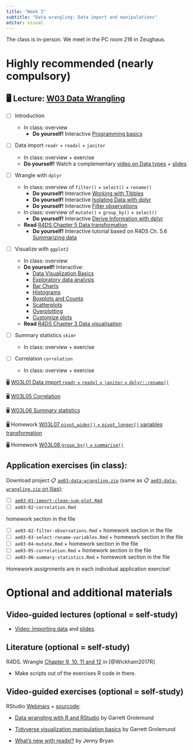 ```yaml
---
title: "Week 3"
subtitle: "Data wrangling: Data import and manipulations"
editor: visual
---
```


::: callout-important
The class is in-person. We meet in the PC room 216 in Zeughaus.
:::

# Highly recommended (nearly compulsory)

## 🖥 Lecture: [W03 Data Wrangling](/slides/50-data-wrangling/50-wrangling-intro.html)

-   [ ] Introduction

    -   In class: overview
        -   **Do yourself!** Interactive [Programming basics](https://rstudio.cloud/learn/primers/1.2)

-   [ ] Data import `readr` + `readxl` + `janitor`

    -   In class: overview + exercise
    -   **Do yourself!** Watch a complementary [video on Data types](https://www.youtube.com/watch?v=WsxLbtWbEfc&ab_channel=Mine%C3%87etinkaya-Rundel) + [slides](https://rstudio-education.github.io/datascience-box/course-materials/slides/u2-d10-data-types/u2-d10-data-types.html#1)

-   [ ] Wrangle with `dplyr`

    -   In class: overview of `filter()` + `select()` + `rename()`
        -   **Do yourself!** Interactive [Working with Tibbles](https://rstudio.cloud/learn/primers/2.1)
        -   **Do yourself!** Interactive [Isolating Data with dplyr](https://rstudio.cloud/learn/primers/2.2)
        -   **Do yourself!** Interactive [Filter observations](https://learnr-examples.shinyapps.io/ex-data-filter/)
    -   In class: overview of `mutate()` + `group_by()` + `select()`
        -   **Do yourself!** Interactive [Derive Information with dplyr](https://rstudio.cloud/learn/primers/2.3)
    -   **Read** [R4DS Chapter 5 Data transformation](https://r4ds.had.co.nz/transform.html#transform)
        -   **Do yourself!** Interactive tutorial based on R4DS Ch. 5.6 [Summarizing data](https://learnr-examples.shinyapps.io/ex-data-summarise/)

-   [ ] Visualize with `ggplot2`

    -   In class: overview
    -   **Do yourself!** Interactive:
        -   [Data Visualization Basics](https://rstudio.cloud/learn/primers/1.1)
        -   [Exploratory data analysis](https://rstudio.cloud/learn/primers/3.1)
        -   [Bar Charts](https://rstudio.cloud/learn/primers/3.2)
        -   [Histograms](https://rstudio.cloud/learn/primers/3.3)
        -   [Boxplots and Counts](https://rstudio.cloud/learn/primers/3.4)
        -   [Scatterplots](https://rstudio.cloud/learn/primers/3.5)
        -   [Overplotting](https://rstudio.cloud/learn/primers/3.7)
        -   [Customize plots](https://rstudio.cloud/learn/primers/3.8)
    -   **Read** [R4DS Chapter 3 Data visualisation](https://r4ds.had.co.nz/data-visualisation.html#data-visualisation)

-   [ ] Summary statistics `skimr`

    -   In class: overview + exercise

-   [ ] Correlation `correlation`

    -   In class: overview + exercise

🖥 [W03L01 Data import `readr` + `readxl` + `janitor` + `dplyr::rename()`](/slides/50-data-wrangling/)

🖥 [W03L05 Correlation](/slides/50-data-wrangling/)

🖥 [W03L06 Summary statistics](/slides/50-data-wrangling/)

🖥 Homework [W03L07 `pivot_wider()` + `pivot_longer()` variables transformation](/slides/50-data-wrangling/)

🖥 Homework [W03L08 `group_by()` + `summarise()`](/slides/50-data-wrangling/)

## Application exercises (in class):

Download project 📋 [`ae03-data-wrangling.zip`]() (same as 📋 [`ae03-data-wrangling.zip` on Ilias]());

-   [ ] [`ae03-01-import-clean-sum-plot.Rmd`](/ae/ae03-data-wrangling/ae03-01-import-clean-sum-plot.html)
-   [ ] `ae03-02-correlation.Rmd`

homework section in the file

-   [ ] `ae03-02-filter-observations.Rmd` + homework section in the file
-   [ ] `ae03-03-select-rename-variables.Rmd` + homework section in the file
-   [ ] `ae03-04-mutate.Rmd` + homework section in the file
-   [ ] `ae03-05-correlation.Rmd` + homework section in the file
-   [ ] `ae03-06-summary-statistics.Rmd` + homework section in the file

::: callout-important
Homework assignments are in each individual application exercise!
:::

# Optional and additional materials

## Video-guided lectures (optional = self-study)

-   [Video: Importing data](https://youtu.be/tIMaRYiuEFA) and [slides](https://rstudio-education.github.io/datascience-box/course-materials/slides/u2-d12-data-import/u2-d12-data-import.html#1).

## Literature (optional = self-study)

R4DS. Wrangle [Chapter 9, 10, 11 and 12](https://r4ds.had.co.nz/wrangle-intro.html#wrangle-intro) in [@Wickham2017R]

-   Make scripts out of the exercises R code in there.

## Video-guided exercises (optional = self-study)

RStudio [Webinars](https://www.rstudio.com/resources/webinars/) + [sourcode](https://github.com/rstudio/webinars):

-   [Data wrangling with R and RStudio](https://www.rstudio.com/resources/webinars/data-wrangling-with-r-and-rstudio/) by Garrett Grolemund

-   [Tidyverse visualization manipulation basics](https://www.rstudio.com/resources/webinars/tidyverse-visualization-manipulation-basics/) by Garrett Grolemund

-   [What's new with readxl?](https://www.rstudio.com/resources/webinars/what-s-new-with-readxl-a-tidyverse-solution-for-reading-data-stored-in-xls-or-xlsx-format/) by Jenny Bryan
